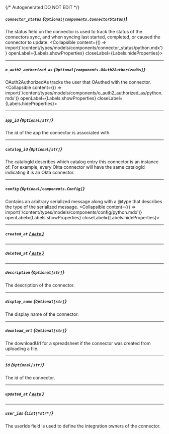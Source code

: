 {/* Autogenerated DO NOT EDIT  */}

##### `connector_status` *{`Optional[components.ConnectorStatus]`}*
The status field on the connector is used to track the status of the connectors sync, and when syncing last started, completed, or caused the connector to update.
<Collapsible content={() => import('/content/types/models/components/connector_status/python.mdx')} openLabel={Labels.showProperties} closeLabel={Labels.hideProperties}>
</Collapsible>

---
##### `o_auth2_authorized_as` *{`Optional[components.OAuth2AuthorizedAs]`}*
OAuth2AuthorizedAs tracks the user that OAuthed with the connector.
<Collapsible content={() => import('/content/types/models/components/o_auth2_authorized_as/python.mdx')} openLabel={Labels.showProperties} closeLabel={Labels.hideProperties}>
</Collapsible>

---
##### `app_id` *{`Optional[str]`}*
The id of the app the connector is associated with.

---
##### `catalog_id` *{`Optional[str]`}*
The catalogId describes which catalog entry this connector is an instance of. For example, every Okta connector will have the same catalogId indicating it is an Okta connector.

---
##### `config` *{`Optional[components.Config]`}*
Contains an arbitrary serialized message along with a \@type that describes the type of the serialized message.
<Collapsible content={() => import('/content/types/models/components/config/python.mdx')} openLabel={Labels.showProperties} closeLabel={Labels.hideProperties}>
</Collapsible>

---
##### `created_at` [*{ `date` }*](https://docs.python.org/3/library/datetime.html#date-objects)

---
##### `deleted_at` [*{ `date` }*](https://docs.python.org/3/library/datetime.html#date-objects)

---
##### `description` *{`Optional[str]`}*
The description of the connector.

---
##### `display_name` *{`Optional[str]`}*
The display name of the connector.

---
##### `download_url` *{`Optional[str]`}*
The downloadUrl for a spreadsheet if the connector was created from uploading a file.

---
##### `id` *{`Optional[str]`}*
The id of the connector.

---
##### `updated_at` [*{ `date` }*](https://docs.python.org/3/library/datetime.html#date-objects)

---
##### `user_ids` *{`List[*str*]`}*
The userIds field is used to define the integration owners of the connector.


